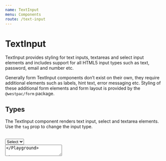 ```yaml
---
name: TextInput
menu: Components
route: /text-input
---
```



# TextInput

TextInput provides styling for text inputs, textareas and select input elements and includes support for all HTML5 input types such as text, password, email and number etc.

Generally form TextInput components don’t exist on their own, they require additional elements such as labels, hint text, error messaging etc. Styling of these additional form elements and form layout is provided by the `@westpac/form` package.

## Types

The TextInput component renders text input, select and textarea elements. Use the `tag` prop to change the input type.

<Playground>
	<Text />
	<br />
	<Select>
		<option>Select</option>
		<option>1</option>
		<option>2</option>
		<option>3</option>
	</Select>
	<br />
	<Textarea />
</Playground>

## Sizes

Input fields are available in four sizes; in addition to the default (Medium) size, there are two larger sizes (Extra large and Large) and one smaller size (Small). These sizes align with other form element sizes. We generally use Large for mobile apps.

<Playground>
	<Text size="small" placeholder="Small" />
	<br />
	<Text size="medium" placeholder="Medium" />
	<br />
	<Text size="large" placeholder="Large" />
	<br />
	<Text size="xlarge" placeholder="Extra large" />
</Playground>

## Invalid

<Playground>
	<Text invalid />
</Playground>

## Disabled

<Playground>
	<Text disabled />
</Playground>

## Readonly

<Playground>
	<Text readOnly value="This value is readonly" />
</Playground>

## Inline

TextInput components are block-level by default. You can render inline inputs by passing an `inline` prop to the wrapping Form component.

<Playground>
	<Form>
		<Text inline /> <Text inline /> <Button type="submit">Submit</Button>
	</Form>
</Playground>

## Fixed width

Use fixed width sizing classes to set a maximum width based on character length. These classes are particularly useful for content that has a specific, known length such as postcodes, telephone numbers and dates etc.

<Playground>
	<Text width={2} placeholder={2} />
	<br />
	<Text width={3} placeholder={3} />
	<br />
	<Text width={4} placeholder={4} />
	<br />
	<Text width={5} placeholder={5} />
	<br />
	<Text width={10} placeholder={10} />
	<br />
	<Text width={20} placeholder={20} />
	<br />
	<Text width={30} placeholder={30} />
</Playground>

## Props

### Text

<Props of={Text} />

### Textarea

<Props of={Textarea} />

### Select

<Props of={Select} />
